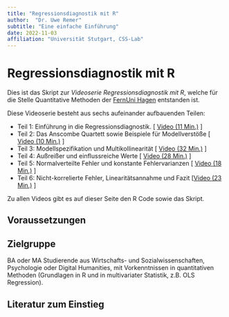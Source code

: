 ```yaml
---
title: "Regressionsdiagnostik mit R"
author:  "Dr. Uwe Remer"
subtitle: "Eine einfache Einführung"
date: 2022-11-03
affiliation: "Universität Stutgart, CSS-Lab"
---
```


# Regressionsdiagnostik mit R

Dies ist das Skript zur *Videoserie Regressionsdiagnostik mit R*, welche für die Stelle Quantitative Methoden der [FernUni Hagen](https://www.fernuni-hagen.de/) entstanden ist.

Diese Videoserie besteht aus sechs aufeinander aufbauenden Teilen:

-   Teil 1: Einführung in die Regressionsdiagnostik. \[ [Video (11 Min.)](https://video.fernuni-hagen.de/Play/2521) \]
-   Teil 2: Das Anscombe Quartett sowie Beispiele für Modellverstöße \[  [Video (10 Min.)](https://video.fernuni-hagen.de/Play/2675) \]
-   Teil 3: Modellspezifikation und Multikollinearität  \[ [Video (32 Min.)](https://video.fernuni-hagen.de/Play/2676) \]
-   Teil 4: Außreißer und einflussreiche Werte \[ [Video (28 Min.)](https://video.fernuni-hagen.de/Play/2674) \]
-   Teil 5: Normalverteilte Fehler und konstante Fehlervarianzen \[ [Video (18 Min.)](https://video.fernuni-hagen.de/Play/2768) \]
-   Teil 6: Nicht-korrelierte Fehler, Linearitätsannahme und Fazit  \[[Video (23 Min.)](https://video.fernuni-hagen.de/Play/2769) \]

Zu allen Videos gibt es auf dieser Seite den R Code sowie das Skript.


## Voraussetzungen



## Zielgruppe

BA oder MA Studierende aus Wirtschafts- und Sozialwissenschaften, Psychologie oder Digital Humanities, mit Vorkenntnissen in quantitativen Methoden (Grundlagen in R und in multivariater Statistik, z.B. OLS Regression).

## Literatur zum Einstieg

